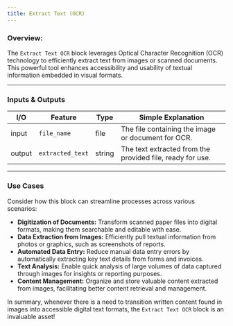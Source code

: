 ```yaml
---
title: Extract Text (OCR)
---
```


### **Overview:**

The `Extract Text OCR` block leverages Optical Character Recognition (OCR) technology to efficiently extract text from images or scanned documents. This powerful tool enhances accessibility and usability of textual information embedded in visual formats.

---

### Inputs & Outputs

| I/O    | Feature          | Type   | Simple Explanation                                        |
| ------ | ---------------- | ------ | --------------------------------------------------------- |
| input  | `file_name`      | file   | The file containing the image or document for OCR.        |
| output | `extracted_text` | string | The text extracted from the provided file, ready for use. |

---

### Use Cases

Consider how this block can streamline processes across various scenarios:

- **Digitization of Documents:** Transform scanned paper files into digital formats, making them searchable and editable with ease.
- **Data Extraction from Images:** Efficiently pull textual information from photos or graphics, such as screenshots of reports.
- **Automated Data Entry:** Reduce manual data entry errors by automatically extracting key text details from forms and invoices.
- **Text Analysis:** Enable quick analysis of large volumes of data captured through images for insights or reporting purposes.
- **Content Management:** Organize and store valuable content extracted from images, facilitating better content retrieval and management.

In summary, whenever there is a need to transition written content found in images into accessible digital text formats, the `Extract Text OCR` block is an invaluable asset!
